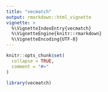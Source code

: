 ```yaml
---
title: "vecmatch"
output: rmarkdown::html_vignette
vignette: >
  %\VignetteIndexEntry{vecmatch}
  %\VignetteEngine{knitr::rmarkdown}
  %\VignetteEncoding{UTF-8}
---
```


```r
knitr::opts_chunk$set(
  collapse = TRUE,
  comment = "#>"
)
```

```r
library(vecmatch)
```
